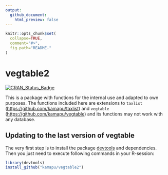 ---
output:
  github_document:
    html_preview: false
---

<!-- README.md is generated from README.Rmd. Please edit that file -->
<!-- Use snippet 'render_markdown' for it -->

```{r,echo=FALSE}
knitr::opts_chunk$set(
  collapse=TRUE,
  comment="#>",
  fig.path="README-"
)
```

# vegtable2

<!-- badges: start -->
[![CRAN_Status_Badge](http://www.r-pkg.org/badges/version/vegtable2)](https://cran.r-project.org/package=vegtable2)
<!-- badges: end -->

This is a package with functions for the internal use and adapted to own
purposes.
The functions included here are extensions to `taxlist`
([https://github.com/kamapu/taxlist](https://github.com/kamapu/taxlist)) and
`vegtable`
([https://github.com/kamapu/vegtable](https://github.com/kamapu/vegtable)) and
its functions may not work with any database.

## Updating to the last version of vegtable
The very first step is to install the package
[devtools](https://github.com/hadley/devtools) and dependencies.
Then you just need to execute following commands in your R-session:

```{r,eval=FALSE}
library(devtools)
install_github("kamapu/vegtable2")
```
